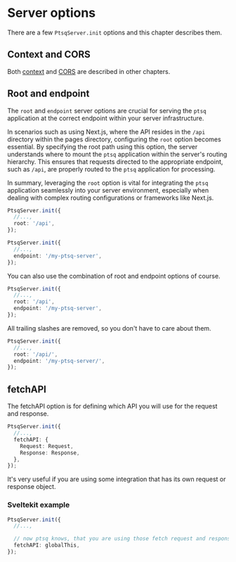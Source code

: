 # Server options

There are a few `PtsqServer.init` options and this chapter describes them.

## Context and CORS

Both [context](/context) and [CORS](/cors) are described in other chapters.

## Root and endpoint

The `root` and `endpoint` server options are crucial for serving the `ptsq` application at the correct endpoint within your server infrastructure.

In scenarios such as using Next.js, where the API resides in the `/api` directory within the pages directory, configuring the `root` option becomes essential. By specifying the root path using this option, the server understands where to mount the `ptsq` application within the server's routing hierarchy. This ensures that requests directed to the appropriate endpoint, such as `/api`, are properly routed to the `ptsq` application for processing.

In summary, leveraging the `root` option is vital for integrating the `ptsq` application seamlessly into your server environment, especially when dealing with complex routing configurations or frameworks like Next.js.

```ts
PtsqServer.init({
  //...,
  root: '/api',
});
```

```ts copy filename="endpoint-optin"
PtsqServer.init({
  //...,
  endpoint: '/my-ptsq-server',
});
```

You can also use the combination of root and endpoint options of course.

```ts
PtsqServer.init({
  //...,
  root: '/api',
  endpoint: '/my-ptsq-server',
});
```

All trailing slashes are removed, so you don't have to care about them.

```ts
PtsqServer.init({
  //...,
  root: '/api/',
  endpoint: '/my-ptsq-server/',
});
```

## fetchAPI

The fetchAPI option is for defining which API you will use for the request and response.

```ts
PtsqServer.init({
  //...,
  fetchAPI: {
    Request: Request,
    Response: Response,
  },
});
```

It's very useful if you are using some integration that has its own request or response object.

### Sveltekit example

```ts
PtsqServer.init({
  //...,

  // now ptsq knows, that you are using those fetch request and response objects
  fetchAPI: globalThis,
});
```

